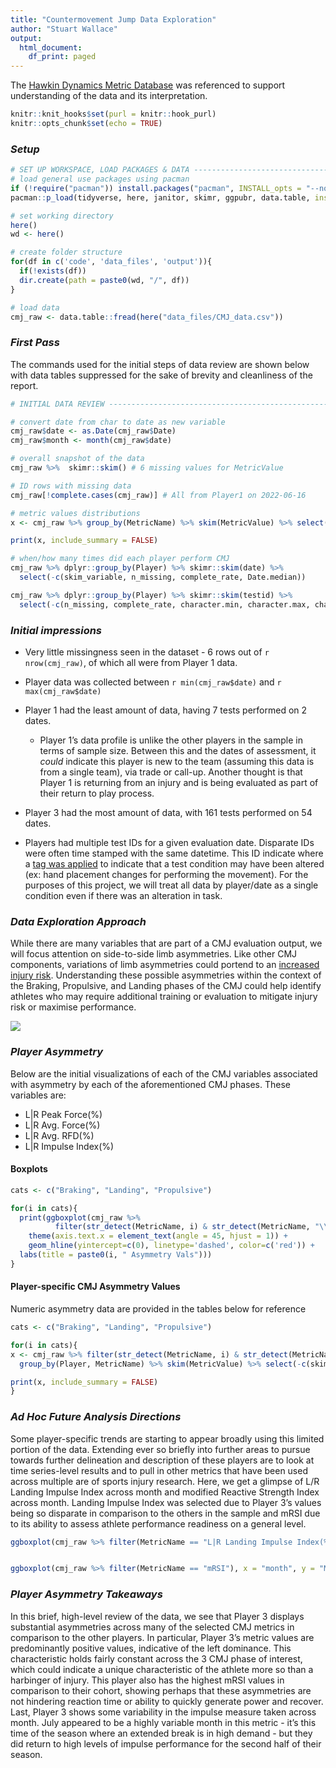 ```yaml
---
title: "Countermovement Jump Data Exploration"
author: "Stuart Wallace"
output:
  html_document:
    df_print: paged
---
```


The [Hawkin Dynamics Metric Database](https://www.hawkindynamics.com/hawkin-metric-database) was referenced to support understanding of the data and its interpretation.

```r
knitr::knit_hooks$set(purl = knitr::hook_purl)
knitr::opts_chunk$set(echo = TRUE)
```
### __*Setup*__

```r
# SET UP WORKSPACE, LOAD PACKAGES & DATA ----------------------------------------------------
# load general use packages using pacman
if (!require("pacman")) install.packages("pacman", INSTALL_opts = "--no-multiarch")
pacman::p_load(tidyverse, here, janitor, skimr, ggpubr, data.table, install = TRUE)

# set working directory
here()
wd <- here()

# create folder structure
for(df in c('code', 'data_files', 'output')){
  if(!exists(df))
  dir.create(path = paste0(wd, "/", df))
}

# load data
cmj_raw <- data.table::fread(here("data_files/CMJ_data.csv"))
```
### __*First Pass*__

The commands used for the initial steps of data review are shown below with data tables suppressed for the sake of brevity and cleanliness of the report.

```r
# INITIAL DATA REVIEW -----------------------------------------------------

# convert date from char to date as new variable
cmj_raw$date <- as.Date(cmj_raw$Date)
cmj_raw$month <- month(cmj_raw$date)

# overall snapshot of the data
cmj_raw %>%  skimr::skim() # 6 missing values for MetricValue

# ID rows with missing data
cmj_raw[!complete.cases(cmj_raw)] # All from Player1 on 2022-06-16

# metric values distributions
x <- cmj_raw %>% group_by(MetricName) %>% skim(MetricValue) %>% select(-numeric.hist)

print(x, include_summary = FALSE)
```
```r
# when/how many times did each player perform CMJ
cmj_raw %>% dplyr::group_by(Player) %>% skimr::skim(date) %>% 
  select(-c(skim_variable, n_missing, complete_rate, Date.median))

cmj_raw %>% dplyr::group_by(Player) %>% skimr::skim(testid) %>% 
  select(-c(n_missing, complete_rate, character.min, character.max, character.empty, character.whitespace))

```
### *__Initial impressions__*

* Very little missingness seen in the dataset - 6 rows out of `r nrow(cmj_raw)`, of which all were from Player 1 data.

* Player data was collected between `r min(cmj_raw$date)` and `r max(cmj_raw$date)`

* Player 1 had the least amount of data, having 7 tests performed on 2 dates. 
  + Player 1's data profile is unlike the other players in the sample in terms of sample size. Between this and the dates of assessment, it *could* indicate this player is new to the team (assuming this data is from a single team), via trade or call-up. Another thought is that Player 1 is returning from an injury and is being evaluated as part of their return to play process.

* Player 3 had the most amount of data, with 161 tests performed on 54 dates. 

* Players had multiple test IDs for a given evaluation date. Disparate IDs were often time stamped with the same datetime. This ID indicate where a [tag was applied](https://learning.hawkindynamics.com/knowledge/what-are-tags-and-when-should-i-use-them) to indicate that a test condition may have been altered (ex: hand placement changes for performing the movement). For the purposes of this project, we will treat all data by player/date as a single condition even if there was an alteration in task.

### __*Data Exploration Approach*__

While there are many variables that are part of a CMJ evaluation output, we will focus attention on side-to-side limb asymmetries. Like other CMJ components, variations of limb asymmetries could portend to an [increased injury risk](https://pubmed.ncbi.nlm.nih.gov/33009354/). Understanding these possible asymmetries within the context of the Braking, Propulsive, and Landing phases of the CMJ could help identify athletes who may require additional training or evaluation to mitigate injury risk or maximise performance.

![](cmjComponents.png)

### __*Player Asymmetry*__

Below are the initial visualizations of each of the CMJ variables associated with asymmetry by each of the aforementioned CMJ phases. These variables are:

	
* L|R Peak Force(%)	
* L|R Avg. Force(%)	
* L|R Avg. RFD(%)	
* L|R Impulse Index(%)	


#### Boxplots
```r
cats <- c("Braking", "Landing", "Propulsive")

for(i in cats){
  print(ggboxplot(cmj_raw %>% 
          filter(str_detect(MetricName, i) & str_detect(MetricName, "\\|")), x = "MetricName", y = "MetricValue", color = "Player") + 
    theme(axis.text.x = element_text(angle = 45, hjust = 1)) + 
    geom_hline(yintercept=c(0), linetype='dashed', color=c('red')) +
  labs(title = paste0(i, " Asymmetry Vals")))
}
```

#### Player-specific CMJ Asymmetry Values

Numeric asymmetry data are provided in the tables below for reference
```r
cats <- c("Braking", "Landing", "Propulsive")

for(i in cats){
x <- cmj_raw %>% filter(str_detect(MetricName, i) & str_detect(MetricName, "\\|")) %>% 
  group_by(Player, MetricName) %>% skim(MetricValue) %>% select(-c(skim_type, skim_variable, n_missing, complete_rate, numeric.p25, numeric.p50, numeric.hist))

print(x, include_summary = FALSE)
}
```

### __*Ad Hoc Future Analysis Directions*__

Some player-specific trends are starting to appear broadly using this limited portion of the data. Extending ever so briefly into further areas to pursue towards further delineation and description of these players are to look at time series-level results and to pull in other metrics that have been used across multiple are of sports injury research. Here, we get a glimpse of L/R Landing Impulse Index across month and modified Reactive Strength Index across month. Landing Impulse Index was selected due to Player 3's values being so disparate in comparison to the others in the sample and mRSI due to its ability to assess athlete performance readiness on a general level.

```r
ggboxplot(cmj_raw %>% filter(MetricName == "L|R Landing Impulse Index(%)"), x = "month", y = "MetricValue", color = "Player", add = "jitter") + theme(axis.text.x = element_text(angle = 45, hjust = 1)) + labs(title = paste0("Asymmetry - Landing Impulse - Monthly"))


ggboxplot(cmj_raw %>% filter(MetricName == "mRSI"), x = "month", y = "MetricValue", color = "Player", add = "jitter") + theme(axis.text.x = element_text(angle = 45, hjust = 1)) + labs(title = paste0("mRSI - Monthly"))


```

### __*Player Asymmetry Takeaways*__

In this brief, high-level review of the data, we see that Player 3 displays substantial asymmetries across many of the selected CMJ metrics in comparison to the other players. In particular, Player 3's metric values are predominantly positive values, indicative of the left dominance. This characteristic holds fairly constant across the 3 CMJ phase of interest, which could indicate a unique characteristic of the athlete more so than a harbinger of injury. This player also has the highest mRSI values in comparison to their cohort, showing perhaps that these asymmetries are not hindering reaction time or ability to quickly generate power and recover. Last, Player 3 shows some variability in the impulse measure taken across month. July appeared to be a highly variable month in this metric - it's this time of the season where an extended break is in high demand - but they did return to high levels of impulse performance for the second half of their season.